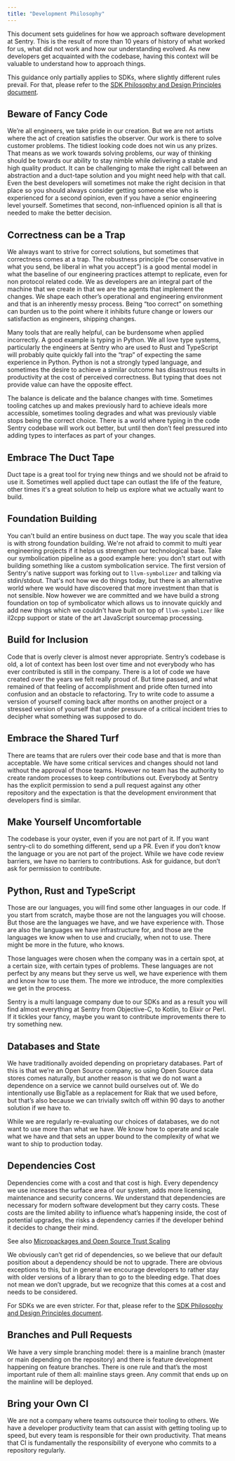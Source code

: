 ```yaml
---
title: "Development Philosophy"
---
```


This document sets guidelines for how we approach software development at
Sentry. This is the result of more than 10 years of history of what worked for
us, what did not work and how our understanding evolved. As new developers get
acquainted with the codebase, having this context will be valuable to understand
how to approach things.

This guidance only partially applies to SDKs, where slightly different rules
prevail. For that, please refer to the [SDK Philosophy and Design Principles
document](/sdk/philosophy/).

## Beware of Fancy Code

We’re all engineers, we take pride in our creation. But we are not artists where
the act of creation satisfies the observer. Our work is there to solve customer
problems. The tidiest looking code does not win us any prizes. That means as we
work towards solving problems, our way of thinking should be towards our ability
to stay nimble while delivering a stable and high quality product. It can be
challenging to make the right call between an abstraction and a duct-tape
solution and you might need help with that call. Even the best developers will
sometimes not make the right decision in that place so you should always
consider getting someone else who is experienced for a second opinion, even if
you have a senior engineering level yourself. Sometimes that second,
non-influenced opinion is all that is needed to make the better decision.

## Correctness can be a Trap

We always want to strive for correct solutions, but sometimes that correctness
comes at a trap. The robustness principle (“be conservative in what you send, be
liberal in what you accept”) is a good mental model in what the baseline of our
engineering practices attempt to replicate, even for non protocol related code.
We as developers are an integral part of the machine that we create in that we
are the agents that implement the changes. We shape each other’s operational and
engineering environment and that is an inherently messy process. Being “too
correct” on something can burden us to the point where it inhibits future change
or lowers our satisfaction as engineers, shipping changes.

Many tools that are really helpful, can be burdensome when applied incorrectly.
A good example is typing in Python. We all love type systems, particularly the
engineers at Sentry who are used to Rust and TypeScript will probably quite
quickly fall into the “trap” of expecting the same experience in Python. Python
is not a strongly typed language, and sometimes the desire to achieve a similar
outcome has disastrous results in productivity at the cost of perceived
correctness. But typing that does not provide value can have the opposite
effect.

The balance is delicate and the balance changes with time. Sometimes tooling
catches up and makes previously hard to achieve ideals more accessible,
sometimes tooling degrades and what was previously viable stops being the
correct choice. There is a world where typing in the code Sentry codebase
will work out better, but until then don’t feel pressured into adding types to
interfaces as part of your changes.

## Embrace The Duct Tape

Duct tape is a great tool for trying new things and we should not be afraid to use
it.  Sometimes well applied duct tape can outlast the life of the feature, other
times it's a great solution to help us explore what we actually want to build.

## Foundation Building

You can't build an entire business on duct tape.  The way you scale that idea
is with strong foundation building.  We're not afraid to commit to
multi year engineering projects if it helps us strengthen our technological
base.  Take our symbolication pipeline as a good example here:  you
don't start out with building something like a custom symbolication service.
The first version of Sentry's native support was forking out to `llvm-symbolizer`
and talking via stdin/stdout.  That's not how we do things today, but there is
an alternative world where we would have discovered that more investment than
that is not sensible.  Now however we are committed and we have build a strong
foundation on top of symbolicator which allows us to innovate quickly and add
new things which we couldn't have built on top of `llvm-symbolizer` like il2cpp
support or state of the art JavaScript sourcemap processing.

## Build for Inclusion

Code that is overly clever is almost never appropriate. Sentry’s codebase is
old, a lot of context has been lost over time and not everybody who has ever
contributed is still in the company. There is a lot of code we have created over
the years we felt really proud of. But time passed, and what remained of that
feeling of accomplishment and pride often turned into confusion and an obstacle
to refactoring. Try to write code to assume a version of yourself coming back
after months on another project or a stressed version of yourself that under
pressure of a critical incident tries to decipher what something was supposed to
do.

## Embrace the Shared Turf

There are teams that are rulers over their code base and that is more than
acceptable. We have some critical services and changes should not land without
the approval of those teams. However no team has the authority to create random
processes to keep contributions out. Everybody at Sentry has the explicit
permission to send a pull request against any other repository and the
expectation is that the development environment that developers find is similar.

## Make Yourself Uncomfortable

The codebase is your oyster, even if you are not part of it. If you want
sentry-cli to do something different, send up a PR. Even if you don’t know the
language or you are not part of the project. While we have code review barriers,
we have no barriers to contributions. Ask for guidance, but don’t ask for
permission to contribute.

## Python, Rust and TypeScript

Those are our languages, you will find some other languages in our code. If you
start from scratch, maybe those are not the languages you will choose. But those
are the languages we have, and we have experience with. Those are also the
languages we have infrastructure for, and those are the languages we know when
to use and crucially, when not to use. There might be more in the future, who
knows.

Those languages were chosen when the company was in a certain spot, at a certain
size, with certain types of problems. These languages are not perfect by any
means but they serve us well, we have experience with them and know how to use
them. The more we introduce, the more complexities we get in the process.

Sentry is a multi language company due to our SDKs and as a result you will find
almost everything at Sentry from Objective-C, to Kotlin, to Elixir or Perl. If
it tickles your fancy, maybe you want to contribute improvements there to try
something new.

## Databases and State

We have traditionally avoided depending on proprietary databases. Part of this
is that we’re an Open Source company, so using Open Source data stores comes
naturally, but another reason is that we do not want a dependence on a service
we cannot build ourselves out of. We do intentionally use BigTable as a
replacement for Riak that we used before, but that’s also because we can
trivially switch off within 90 days to another solution if we have to.

While we are regularly re-evaluating our choices of databases, we do not want to
use more than what we have. We know how to operate and scale what we have and
that sets an upper bound to the complexity of what we want to ship to production
today.

## Dependencies Cost

Dependencies come with a cost and that cost is high. Every dependency we use
increases the surface area of our system, adds more licensing, maintenance and
security concerns. We understand that dependencies are necessary for modern
software development but they carry costs. These costs are the limited ability
to influence what’s happening inside, the cost of potential upgrades, the risks
a dependency carries if the developer behind it decides to change their mind.

See also [Micropackages and Open Source Trust Scaling](https://lucumr.pocoo.org/2016/3/24/open-source-trust-scaling/)

We obviously can’t get rid of dependencies, so we believe that our default
position about a dependency should be not to upgrade. There are obvious
exceptions to this, but in general we encourage developers to rather stay with
older versions of a library than to go to the bleeding edge. That does not mean
we don’t upgrade, but we recognize that this comes at a cost and needs to be
considered.

For SDKs we are even stricter.  For that, please refer to the [SDK Philosophy
and Design Principles document](/sdk/philosophy/).

## Branches and Pull Requests

We have a very simple branching model: there is a mainline branch (master or
main depending on the repository) and there is feature development happening on
feature branches. There is one rule and that’s the most important rule of them
all: mainline stays green. Any commit that ends up on the mainline will be
deployed.

## Bring your Own CI

We are not a company where teams outsource their tooling to others. We have a
developer productivity team that can assist with getting tooling up to speed,
but every team is responsible for their own productivity. That means that CI is
fundamentally the responsibility of everyone who commits to a repository
regularly.
